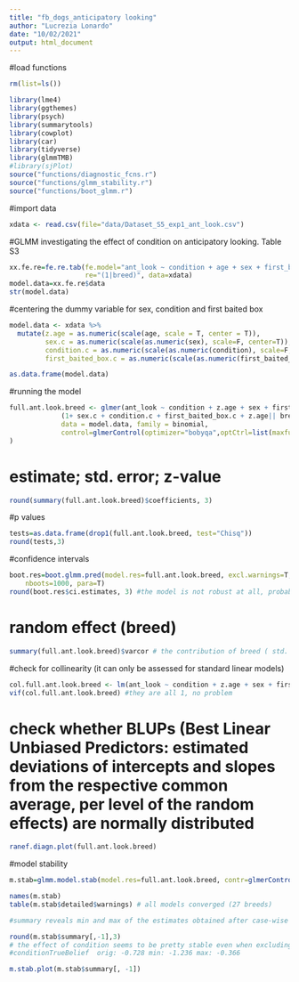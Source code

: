 ```yaml
---
title: "fb_dogs_anticipatory looking"
author: "Lucrezia Lonardo"
date: "10/02/2021"
output: html_document
---
```

#load functions
```r
rm(list=ls())

library(lme4)
library(ggthemes)
library(psych)
library(summarytools)
library(cowplot)
library(car)
library(tidyverse)
library(glmmTMB)
#library(sjPlot)
source("functions/diagnostic_fcns.r")
source("functions/glmm_stability.r")
source("functions/boot_glmm.r")
```

#import data
```r
xdata <- read.csv(file="data/Dataset_S5_exp1_ant_look.csv")
```
#GLMM investigating the effect of condition on anticipatory looking. Table S3
```r
xx.fe.re=fe.re.tab(fe.model="ant_look ~ condition + age + sex + first_baited_box",
                   re="(1|breed)", data=xdata)				   
model.data=xx.fe.re$data
str(model.data)
```

#centering the dummy variable for sex, condition and first baited box
```r
model.data <- xdata %>% 
  mutate(z.age = as.numeric(scale(age, scale = T, center = T)),
         sex.c = as.numeric(scale(as.numeric(sex), scale=F, center=T)),
         condition.c = as.numeric(scale(as.numeric(condition), scale=F, center=T)),
         first_baited_box.c = as.numeric(scale(as.numeric(first_baited_box), scale=F, center=T)))

as.data.frame(model.data)
```
#running the model
```r
full.ant.look.breed <- glmer(ant_look ~ condition + z.age + sex + first_baited_box+
             (1+ sex.c + condition.c + first_baited_box.c + z.age|| breed), 
             data = model.data, family = binomial, 
             control=glmerControl(optimizer="bobyqa",optCtrl=list(maxfun=2e5))
)
```
# estimate; std. error; z-value
```r
round(summary(full.ant.look.breed)$coefficients, 3)
```
#p values
```r
tests=as.data.frame(drop1(full.ant.look.breed, test="Chisq"))
round(tests,3) 

```
#confidence intervals
```r
boot.res=boot.glmm.pred(model.res=full.ant.look.breed, excl.warnings=T,
	nboots=1000, para=T)
round(boot.res$ci.estimates, 3) #the model is not robust at all, probably due to the small sample

```
# random effect (breed)
```r
summary(full.ant.look.breed)$varcor # the contribution of breed ( std. dev. 0.000 )is smaller than that of condition (estimate:  -0.728)
```
#check for collinearity (it can only be assessed for standard linear models) 
```r
col.full.ant.look.breed <- lm(ant_look ~ condition + z.age + sex + first_baited_box, data = model.data)
vif(col.full.ant.look.breed) #they are all 1, no problem
```
# check whether BLUPs (Best Linear Unbiased Predictors: estimated deviations of intercepts and slopes from the respective common average, per level of the random effects) are normally distributed
```r
ranef.diagn.plot(full.ant.look.breed)
```
#model stability
```r
m.stab=glmm.model.stab(model.res=full.ant.look.breed, contr=glmerControl(optimizer="bobyqa",optCtrl=list(maxfun=2e5)))

names(m.stab)
table(m.stab$detailed$warnings) # all models converged (27 breeds)

#summary reveals min and max of the estimates obtained after case-wise deletion of levels of random effects, together with the original estimates

round(m.stab$summary[,-1],3)
# the effect of condition seems to be pretty stable even when excluding one breed at a time: 
#conditionTrueBelief  orig: -0.728 min: -1.236 max: -0.366

m.stab.plot(m.stab$summary[, -1])
```